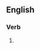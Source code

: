 ==English==

===Verb===
{{head|en|verb form}}

# {{present participle of|undervalue|lang=en|nocat=1}}